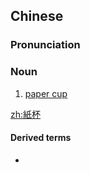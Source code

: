 {{also|纸杯}}
==Chinese==
{{zh-forms|s=纸杯}}

===Pronunciation===
{{zh-pron
|m=zhǐbēi
|c=zi2 bui1
|cat=n
}}

===Noun===
{{zh-noun}}

# [[paper cup]]

[[zh:紙杯]]

====Derived terms====
* {{zh-l|紙杯蛋糕}}